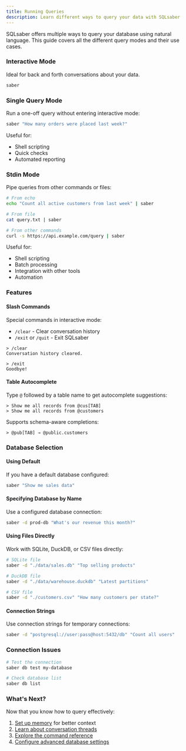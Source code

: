 ```yaml
---
title: Running Queries
description: Learn different ways to query your data with SQLsaber
---
```



SQLsaber offers multiple ways to query your database using natural language. This guide covers all the different query modes and their use cases.

### Interactive Mode

Ideal for back and forth conversations about your data.

```bash
saber
```

<script
  src="https://asciinema.org/a/739399.js"
  id="asciicast-739399"
  async="true"
></script>

### Single Query Mode

Run a one-off query without entering interactive mode:

```bash
saber "How many orders were placed last week?"
```

Useful for:

- Shell scripting
- Quick checks
- Automated reporting

### Stdin Mode

Pipe queries from other commands or files:

```bash
# From echo
echo "Count all active customers from last week" | saber

# From file
cat query.txt | saber

# From other commands
curl -s https://api.example.com/query | saber
```

Useful for:

- Shell scripting
- Batch processing
- Integration with other tools
- Automation

### Features

#### Slash Commands

Special commands in interactive mode:

- `/clear` - Clear conversation history
- `/exit` or `/quit` - Exit SQLsaber

```
> /clear
Conversation history cleared.

> /exit
Goodbye!
```

#### Table Autocomplete

Type `@` followed by a table name to get autocomplete suggestions:

```
> Show me all records from @cus[TAB]
> Show me all records from @customers
```

Supports schema-aware completions:

```
> @pub[TAB] → @public.customers
```

### Database Selection

#### Using Default

If you have a default database configured:

```bash
saber "Show me sales data"
```

#### Specifying Database by Name

Use a configured database connection:

```bash
saber -d prod-db "What's our revenue this month?"
```

#### Using Files Directly

Work with SQLite, DuckDB, or CSV files directly:

```bash
# SQLite file
saber -d "./data/sales.db" "Top selling products"

# DuckDB file
saber -d "./data/warehouse.duckdb" "Latest partitions"

# CSV file
saber -d "./customers.csv" "How many customers per state?"
```

#### Connection Strings

Use connection strings for temporary connections:

```bash
saber -d "postgresql://user:pass@host:5432/db" "Count all users"
```

### Connection Issues

```bash
# Test the connection
saber db test my-database

# Check database list
saber db list
```

### What's Next?

Now that you know how to query effectively:

1. [Set up memory](/guides/memory) for better context
2. [Learn about conversation threads](/guides/threads)
3. [Explore the command reference](/reference/commands)
4. [Configure advanced database settings](/guides/database-setup)
